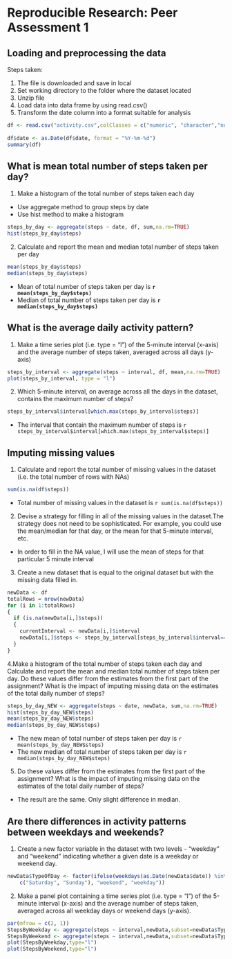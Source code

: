 # Reproducible Research: Peer Assessment 1

## Loading and preprocessing the data

Steps taken:

1. The file is downloaded and save in local
2. Set working directory to the folder where the dataset located
3. Unzip file
4. Load data into data frame by using read.csv() 
5. Transform the date column into a format suitable for analysis 
```r
df <- read.csv("activity.csv",colClasses = c("numeric", "character","numeric")) 
        
df$date <- as.Date(df$date, format = "%Y-%m-%d")
summary(df)
```
## What is mean total number of steps taken per day?
1. Make a histogram of the total number of steps taken each day

- Use aggregate method to group steps by date
- Use hist method to make a histogram
```r
steps_by_day <- aggregate(steps ~ date, df, sum,na.rm=TRUE)
hist(steps_by_day$steps)
```
2. Calculate and report the mean and median total number of steps taken per day

```r
mean(steps_by_day$steps)
median(steps_by_day$steps)
```

- Mean of total number of steps taken per day is **`r mean(steps_by_day$steps)`**
- Median of total number of steps taken per day is **`r median(steps_by_day$steps)`**

## What is the average daily activity pattern?
1. Make a time series plot (i.e. type = "l") of the 5-minute interval (x-axis) and the average number of steps taken, averaged across all days (y-axis)
```r
steps_by_interval <- aggregate(steps ~ interval, df, mean,na.rm=TRUE)
plot(steps_by_interval, type = "l")
```

2. Which 5-minute interval, on average across all the days in the dataset, contains the maximum number of steps?
```r
steps_by_interval$interval[which.max(steps_by_interval$steps)]
```
- The interval that contain the maximum number of steps is `r steps_by_interval$interval[which.max(steps_by_interval$steps)]`

## Imputing missing values
1. Calculate and report the total number of missing values in the dataset (i.e. the total number of rows with NAs)
```r
sum(is.na(df$steps))
```

- Total number of missing values in the dataset is `r sum(is.na(df$steps))`

2. Devise a strategy for filling in all of the missing values in the dataset.The strategy does not need to be sophisticated. For example, you could use the mean/median for that day, or the mean for that 5-minute interval, etc.

- In order to fill in the NA value, I will use the mean of steps for that particular 5 minute interval

3. Create a new dataset that is equal to the original dataset but with the missing data filled in.
```r
newData <- df
totalRows = nrow(newData)
for (i in 1:totalRows)
{
  if (is.na(newData[i,]$steps))
  {
    currentInterval <- newData[i,]$interval
    newData[i,]$steps <- steps_by_interval[steps_by_interval$interval==currentInterval,]$steps
  }
}
```
4.Make a histogram of the total number of steps taken each day and Calculate and report the mean and median total number of steps taken per day. Do these values differ from the estimates from the first part of the assignment? What is the impact of imputing missing data on the estimates of the total daily number of steps?
```r
steps_by_day_NEW <- aggregate(steps ~ date, newData, sum,na.rm=TRUE)
hist(steps_by_day_NEW$steps)
mean(steps_by_day_NEW$steps)
median(steps_by_day_NEW$steps)
```

- The new mean of total number of steps taken per day is `r mean(steps_by_day_NEW$steps)`
- The new median of total number of steps taken per day is `r median(steps_by_day_NEW$steps)`

5. Do these values differ from the estimates from the first part of the assignment? What is the impact of imputing missing data on the estimates of the total daily number of steps?

- The result are the same. Only slight difference in median.

## Are there differences in activity patterns between weekdays and weekends?

1. Create a new factor variable in the dataset with two levels - "weekday" and "weekend" indicating whether a given date is a weekday or weekend day.

```r
newData$TypeOfDay <- factor(ifelse(weekdays(as.Date(newData$date)) %in% 
    c("Saturday", "Sunday"), "weekend", "weekday"))
```

2. Make a panel plot containing a time series plot (i.e. type = "l") of the 5-minute interval (x-axis) and the average number of steps taken, averaged across all weekday days or weekend days (y-axis).
```r
par(mfrow = c(2, 1))
StepsByWeekday <- aggregate(steps ~ interval,newData,subset=newData$TypeOfDay=="weekday",FUN=mean)
StepsByWeekend <- aggregate(steps ~ interval,newData,subset=newData$TypeOfDay=="weekend",FUN=mean)
plot(StepsByWeekday,type="l")
plot(StepsByWeekend,type="l")
```
